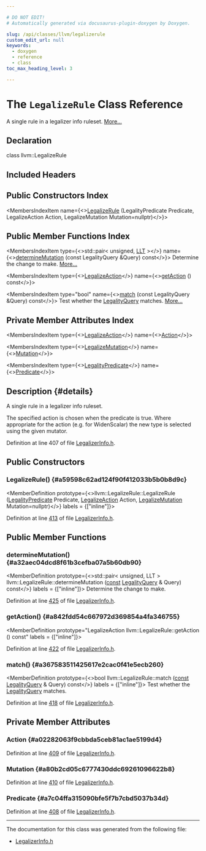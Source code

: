 ```yaml
---

# DO NOT EDIT!
# Automatically generated via docusaurus-plugin-doxygen by Doxygen.

slug: /api/classes/llvm/legalizerule
custom_edit_url: null
keywords:
  - doxygen
  - reference
  - class
toc_max_heading_level: 3

---
```





# The `LegalizeRule` Class Reference

<DoxygenPage pluginConfig={pluginConfig}>

A single rule in a legalizer info ruleset. <a href="#details">More...</a>

## Declaration

<CodeBlock>class llvm::LegalizeRule</CodeBlock>

## Included Headers

<IncludesList>
<IncludesListItem
  filePath="llvm/CodeGen/GlobalISel/LegalizerInfo.h"
  permalink="/docs/api/files/include/include/llvm/include/llvm/codegen/include/llvm/codegen/globalisel/legalizerinfo-h"
  isLocal="true" />
</IncludesList>

## Public Constructors Index

<MembersIndex>

<MembersIndexItem
  name={<><a href="#a59598c62ad124f90f412033b5b0b8d9c">LegalizeRule</a> (LegalityPredicate Predicate, LegalizeAction Action, LegalizeMutation Mutation=nullptr)</>}>
</MembersIndexItem>

</MembersIndex>

## Public Member Functions Index

<MembersIndex>

<MembersIndexItem
  type={<>std::pair&lt; unsigned, <a href="/docs/api/classes/llvm/llt">LLT</a> &gt;</>}
  name={<><a href="#a32aec04dcd8f61b3cefba07a5b60db90">determineMutation</a> (const LegalityQuery &amp;Query) const</>}>
Determine the change to make. <a href="#a32aec04dcd8f61b3cefba07a5b60db90">More...</a>
</MembersIndexItem>

<MembersIndexItem
  type={<><a href="/docs/api/namespaces/llvm/legalizeactions/#a834a0e3032e20fe88a0c931e8f246654">LegalizeAction</a></>}
  name={<><a href="#a842fdd54c667972d369854a4fa346755">getAction</a> () const</>}>
</MembersIndexItem>

<MembersIndexItem
  type="bool"
  name={<><a href="#a367583511425617e2cac0f41e5ecb260">match</a> (const LegalityQuery &amp;Query) const</>}>
Test whether the <a href="/docs/api/structs/llvm/legalityquery">LegalityQuery</a> matches. <a href="#a367583511425617e2cac0f41e5ecb260">More...</a>
</MembersIndexItem>

</MembersIndex>

## Private Member Attributes Index

<MembersIndex>

<MembersIndexItem
  type={<><a href="/docs/api/namespaces/llvm/legalizeactions/#a834a0e3032e20fe88a0c931e8f246654">LegalizeAction</a></>}
  name={<><a href="#a02282063f9cbbda5ceb81ac1ae5199d4">Action</a></>}>
</MembersIndexItem>

<MembersIndexItem
  type={<><a href="/docs/api/namespaces/llvm/#a31da885e5f80ee375b306057d2a852ab">LegalizeMutation</a></>}
  name={<><a href="#a80b2cd05c6777430ddc69261096622b8">Mutation</a></>}>
</MembersIndexItem>

<MembersIndexItem
  type={<><a href="/docs/api/namespaces/llvm/#a652895328c6f5785e94ac8b51b37d63c">LegalityPredicate</a></>}
  name={<><a href="#a7c04ffa315090bfe5f7b7cbd5037b34d">Predicate</a></>}>
</MembersIndexItem>

</MembersIndex>

## Description {#details}

A single rule in a legalizer info ruleset.

The specified action is chosen when the predicate is true. Where appropriate for the action (e.g. for WidenScalar) the new type is selected using the given mutator.

Definition at line 407 of file <a href="/docs/api/files/include/include/llvm/include/llvm/codegen/include/llvm/codegen/globalisel/legalizerinfo-h">LegalizerInfo.h</a>.

<SectionDefinition>

## Public Constructors

### LegalizeRule() {#a59598c62ad124f90f412033b5b0b8d9c}

<MemberDefinition
  prototype={<>llvm::LegalizeRule::LegalizeRule (<a href="/docs/api/namespaces/llvm/#a652895328c6f5785e94ac8b51b37d63c">LegalityPredicate</a> Predicate, <a href="/docs/api/namespaces/llvm/legalizeactions/#a834a0e3032e20fe88a0c931e8f246654">LegalizeAction</a> Action, <a href="/docs/api/namespaces/llvm/#a31da885e5f80ee375b306057d2a852ab">LegalizeMutation</a> Mutation=nullptr)</>}
  labels = {["inline"]}>

Definition at line <a href="/docs/api/files/include/include/llvm/include/llvm/codegen/include/llvm/codegen/globalisel/legalizerinfo-h/#l00413">413</a> of file <a href="/docs/api/files/include/include/llvm/include/llvm/codegen/include/llvm/codegen/globalisel/legalizerinfo-h">LegalizerInfo.h</a>.
</MemberDefinition>

</SectionDefinition>

<SectionDefinition>

## Public Member Functions

### determineMutation() {#a32aec04dcd8f61b3cefba07a5b60db90}

<MemberDefinition
  prototype={<>std::pair&lt; unsigned, LLT &gt; llvm::LegalizeRule::determineMutation (<a href="/docs/api/files/lib/lib/target/lib/target/aarch64/aarch64promoteconstant-cpp/#a90f8350fecae261c25be85d38b451bff">const</a> <a href="/docs/api/structs/llvm/legalityquery">LegalityQuery</a> &amp; Query) const</>}
  labels = {["inline"]}>
Determine the change to make.

Definition at line <a href="/docs/api/files/include/include/llvm/include/llvm/codegen/include/llvm/codegen/globalisel/legalizerinfo-h/#l00425">425</a> of file <a href="/docs/api/files/include/include/llvm/include/llvm/codegen/include/llvm/codegen/globalisel/legalizerinfo-h">LegalizerInfo.h</a>.
</MemberDefinition>

### getAction() {#a842fdd54c667972d369854a4fa346755}

<MemberDefinition
  prototype="LegalizeAction llvm::LegalizeRule::getAction () const"
  labels = {["inline"]}>

Definition at line <a href="/docs/api/files/include/include/llvm/include/llvm/codegen/include/llvm/codegen/globalisel/legalizerinfo-h/#l00422">422</a> of file <a href="/docs/api/files/include/include/llvm/include/llvm/codegen/include/llvm/codegen/globalisel/legalizerinfo-h">LegalizerInfo.h</a>.
</MemberDefinition>

### match() {#a367583511425617e2cac0f41e5ecb260}

<MemberDefinition
  prototype={<>bool llvm::LegalizeRule::match (<a href="/docs/api/files/lib/lib/target/lib/target/aarch64/aarch64promoteconstant-cpp/#a90f8350fecae261c25be85d38b451bff">const</a> <a href="/docs/api/structs/llvm/legalityquery">LegalityQuery</a> &amp; Query) const</>}
  labels = {["inline"]}>
Test whether the <a href="/docs/api/structs/llvm/legalityquery">LegalityQuery</a> matches.

Definition at line <a href="/docs/api/files/include/include/llvm/include/llvm/codegen/include/llvm/codegen/globalisel/legalizerinfo-h/#l00418">418</a> of file <a href="/docs/api/files/include/include/llvm/include/llvm/codegen/include/llvm/codegen/globalisel/legalizerinfo-h">LegalizerInfo.h</a>.
</MemberDefinition>

</SectionDefinition>

<SectionDefinition>

## Private Member Attributes

### Action {#a02282063f9cbbda5ceb81ac1ae5199d4}

<MemberDefinition
  prototype="LegalizeAction llvm::LegalizeRule::Action">

Definition at line <a href="/docs/api/files/include/include/llvm/include/llvm/codegen/include/llvm/codegen/globalisel/legalizerinfo-h/#l00409">409</a> of file <a href="/docs/api/files/include/include/llvm/include/llvm/codegen/include/llvm/codegen/globalisel/legalizerinfo-h">LegalizerInfo.h</a>.
</MemberDefinition>

### Mutation {#a80b2cd05c6777430ddc69261096622b8}

<MemberDefinition
  prototype="LegalizeMutation llvm::LegalizeRule::Mutation">

Definition at line <a href="/docs/api/files/include/include/llvm/include/llvm/codegen/include/llvm/codegen/globalisel/legalizerinfo-h/#l00410">410</a> of file <a href="/docs/api/files/include/include/llvm/include/llvm/codegen/include/llvm/codegen/globalisel/legalizerinfo-h">LegalizerInfo.h</a>.
</MemberDefinition>

### Predicate {#a7c04ffa315090bfe5f7b7cbd5037b34d}

<MemberDefinition
  prototype="LegalityPredicate llvm::LegalizeRule::Predicate">

Definition at line <a href="/docs/api/files/include/include/llvm/include/llvm/codegen/include/llvm/codegen/globalisel/legalizerinfo-h/#l00408">408</a> of file <a href="/docs/api/files/include/include/llvm/include/llvm/codegen/include/llvm/codegen/globalisel/legalizerinfo-h">LegalizerInfo.h</a>.
</MemberDefinition>

</SectionDefinition>

<hr/>

The documentation for this class was generated from the following file:

<ul>
<li><a href="/docs/api/files/include/include/llvm/include/llvm/codegen/include/llvm/codegen/globalisel/legalizerinfo-h">LegalizerInfo.h</a></li>
</ul>

</DoxygenPage>
